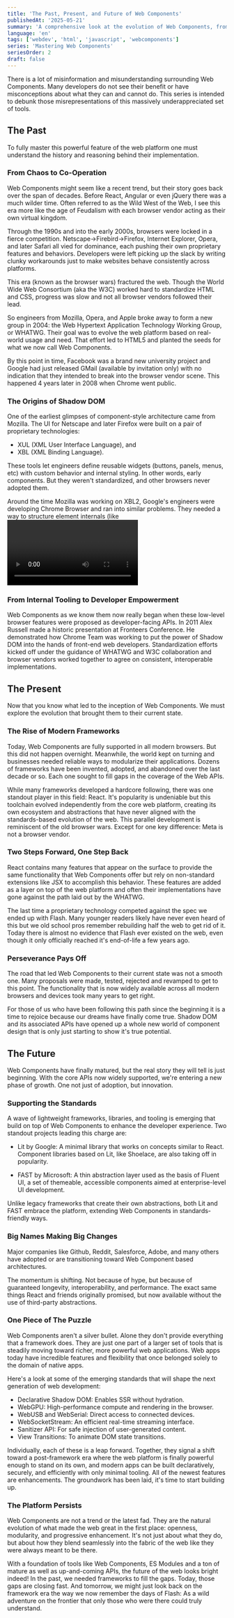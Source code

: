 ```yaml
---
title: 'The Past, Present, and Future of Web Components'
publishedAt: '2025-05-21'
summary: 'A comprehensive look at the evolution of Web Components, from their historical origins to their current state and future potential.'
language: 'en'
tags: ['webdev', 'html', 'javascript', 'webcomponents']
series: 'Mastering Web Components'
seriesOrder: 2
draft: false
---
```


There is a lot of misinformation and misunderstanding surrounding Web Components. Many developers do not see their benefit or have misconceptions about what they can and cannot do. This series is intended to debunk those misrepresentations of this massively underappreciated set of tools.

## The Past

To fully master this powerful feature of the web platform one must understand the history and reasoning behind their implementation.

### From Chaos to Co-Operation

Web Components might seem like a recent trend, but their story goes back over the span of decades. Before React, Angular or even jQuery there was a much wilder time. Often referred to as the Wild West of the Web, I see this era more like the age of Feudalism with each browser vendor acting as their own virtual kingdom.

Through the 1990s and into the early 2000s, browsers were locked in a fierce competition. Netscape->Firebird->Firefox, Internet Explorer, Opera, and later Safari all vied for dominance, each pushing their own proprietary features and behaviors. Developers were left picking up the slack by writing clunky workarounds just to make websites behave consistently across platforms.

This era (known as the browser wars) fractured the web. Though the World Wide Web Consortium (aka the W3C) worked hard to standardize HTML and CSS, progress was slow and not all browser vendors followed their lead.

So engineers from Mozilla, Opera, and Apple broke away to form a new group in 2004: the Web Hypertext Application Technology Working Group, or WHATWG. Their goal was to evolve the web platform based on real-world usage and need. That effort led to HTML5 and planted the seeds for what we now call Web Components.

By this point in time, Facebook was a brand new university project and Google had just released GMail (available by invitation only) with no indication that they intended to break into the browser vendor scene. This happened 4 years later in 2008 when Chrome went public.

### The Origins of Shadow DOM

One of the earliest glimpses of component-style architecture came from Mozilla. The UI for Netscape and later Firefox were built on a pair of proprietary technologies:

- XUL (XML User Interface Language), and
- XBL (XML Binding Language).

These tools let engineers define reusable widgets (buttons, panels, menus, etc) with custom behavior and internal styling. In other words, early components. But they weren't standardized, and other browsers never adopted them.

Around the time Mozilla was working on XBL2, Google's engineers were developing Chrome Browser and ran into similar problems. They needed a way to structure element internals (like <video> player controls) without exposing them to developers or letting page styles bleed in. Their solution was Shadow DOM, a browser-native mechanism for true encapsulation. At first, this was used only for browser widgets. But the power it offered made it a prime candidate for something more ambitious.

### From Internal Tooling to Developer Empowerment

Web Components as we know them now really began when these low-level browser features were proposed as developer-facing APIs. In 2011 Alex Russell made a historic presentation at Fronteers Conference. He demonstrated how Chrome Team was working to put the power of Shadow DOM into the hands of front-end web developers. Standardization efforts kicked off under the guidance of WHATWG and W3C collaboration and browser vendors worked together to agree on consistent, interoperable implementations.

## The Present

Now that you know what led to the inception of Web Components. We must explore the evolution that brought them to their current state.

### The Rise of Modern Frameworks

Today, Web Components are fully supported in all modern browsers. But this did not happen overnight. Meanwhile, the world kept on turning and businesses needed reliable ways to modularize their applications. Dozens of frameworks have been invented, adopted, and abandoned over the last decade or so. Each one sought to fill gaps in the coverage of the Web APIs.

While many frameworks developed a hardcore following, there was one standout player in this field: React. It's popularity is undeniable but this toolchain evolved independently from the core web platform, creating its own ecosystem and abstractions that have never aligned with the standards-based evolution of the web. This parallel development is reminiscent of the old browser wars. Except for one key difference: Meta is not a browser vendor.

### Two Steps Forward, One Step Back

React contains many features that appear on the surface to provide the same functionality that Web Components offer but rely on non-standard extensions like JSX to accomplish this behavior. These features are added as a layer on top of the web platform and often their implementations have gone against the path laid out by the WHATWG.

The last time a proprietary technology competed against the spec we ended up with Flash. Many younger readers likely have never even heard of this but we old school pros remember rebuilding half the web to get rid of it. Today there is almost no evidence that Flash ever existed on the web, even though it only officially reached it's end-of-life a few years ago.

### Perseverance Pays Off

The road that led Web Components to their current state was not a smooth one. Many proposals were made, tested, rejected and revamped to get to this point. The functionality that is now widely available across all modern browsers and devices took many years to get right.

For those of us who have been following this path since the beginning it is a time to rejoice because our dreams have finally come true. Shadow DOM and its associated APIs have opened up a whole new world of component design that is only just starting to show it's true potential.

## The Future

Web Components have finally matured, but the real story they will tell is just beginning. With the core APIs now widely supported, we're entering a new phase of growth. One not just of adoption, but innovation.

### Supporting the Standards

A wave of lightweight frameworks, libraries, and tooling is emerging that build on top of Web Components to enhance the developer experience. Two standout projects leading this charge are:

- Lit by Google: A minimal library that works on concepts similar to React. Component libraries based on Lit, like Shoelace, are also taking off in popularity.

- FAST by Microsoft: A thin abstraction layer used as the basis of Fluent UI, a set of themeable, accessible components aimed at enterprise-level UI development.

Unlike legacy frameworks that create their own abstractions, both Lit and FAST embrace the platform, extending Web Components in standards-friendly ways.

### Big Names Making Big Changes

Major companies like Github, Reddit, Salesforce, Adobe, and many others have adopted or are transitioning toward Web Component based architectures.

The momentum is shifting. Not because of hype, but because of guaranteed longevity, interoperability, and performance. The exact same things React and friends originally promised, but now available without the use of third-party abstractions.

### One Piece of The Puzzle

Web Components aren't a silver bullet. Alone they don't provide everything that a framework does. They are just one part of a larger set of tools that is steadily moving toward richer, more powerful web applications. Web apps today have incredible features and flexibility that once belonged solely to the domain of native apps.

Here's a look at some of the emerging standards that will shape the next generation of web development:

- Declarative Shadow DOM: Enables SSR without hydration.
- WebGPU: High-performance compute and rendering in the browser.
- WebUSB and WebSerial: Direct access to connected devices.
- WebSocketStream: An efficient real-time streaming interface.
- Sanitizer API: For safe injection of user-generated content.
- View Transitions: To animate DOM state transitions.

Individually, each of these is a leap forward. Together, they signal a shift toward a post-framework era where the web platform is finally powerful enough to stand on its own, and modern apps can be built declaratively, securely, and efficiently with only minimal tooling. All of the newest features are enhancements. The groundwork has been laid, it's time to start building up.

### The Platform Persists

Web Components are not a trend or the latest fad. They are the natural evolution of what made the web great in the first place: openness, modularity, and progressive enhancement. It's not just about what they do, but about how they blend seamlessly into the fabric of the web like they were always meant to be there.

With a foundation of tools like Web Components, ES Modules and a ton of mature as well as up-and-coming APIs, the future of the web looks bright indeed! In the past, we needed frameworks to fill the gaps. Today, those gaps are closing fast. And tomorrow, we might just look back on the framework era the way we now remember the days of Flash: As a wild adventure on the frontier that only those who were there could truly understand.
